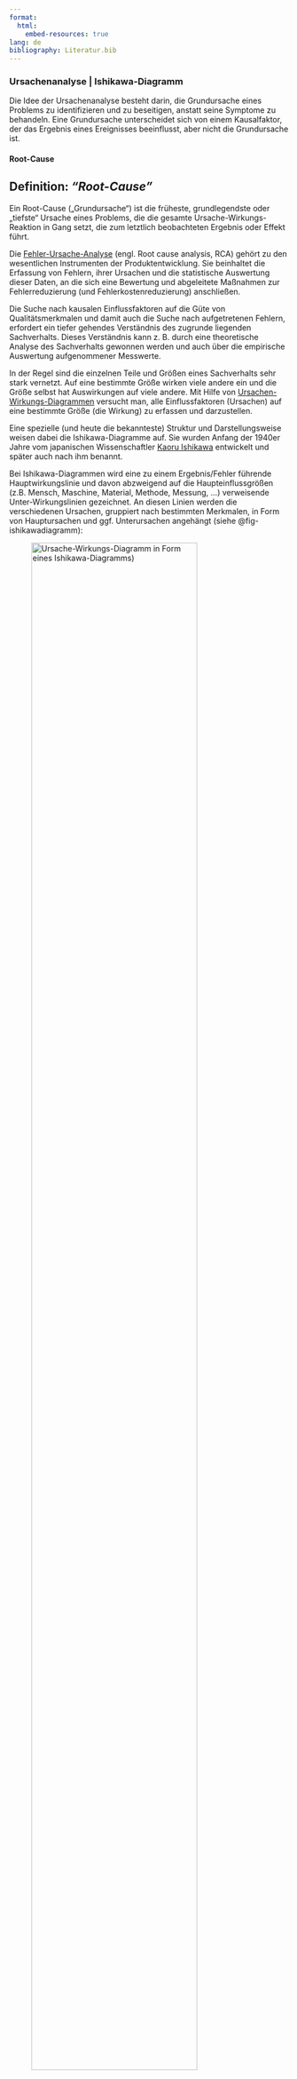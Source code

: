 ```yaml
---
format:
  html:
    embed-resources: true
lang: de
bibliography: Literatur.bib
---
```


<!-- -------------------------------------------------------------------------

                       Ursachenanalyse | Ishikawa-Diagramm

-------------------------------------------------------------------------- -->


### Ursachenanalyse | Ishikawa-Diagramm {#sec-ishikawa}

<!--
![A fishbone or cause and effect or Ishikawa diagram (Quelle: Adobe Stock)](images/AdobeStock_511266397.jpeg){width=80% #fig-causeandeffectdiagram}
-->

Die Idee der Ursachenanalyse besteht darin, die Grundursache eines Problems zu identifizieren und zu beseitigen, anstatt seine Symptome zu behandeln. Eine Grundursache unterscheidet sich von einem Kausalfaktor, der das Ergebnis eines Ereignisses beeinflusst, aber nicht die Grundursache ist. 

#### Root-Cause
::: {.callout-tip}
## Definition: *"Root-Cause"*
Ein Root-Cause („Grundursache“) ist die früheste, grundlegendste oder „tiefste“ Ursache eines Problems, die die gesamte Ursache-Wirkungs-Reaktion in Gang setzt, die zum letztlich beobachteten Ergebnis oder Effekt führt. 
:::

Die [Fehler-Ursache-Analyse](https://de.wikipedia.org/wiki/Fehler-Ursachen-Analyse) (engl. Root cause analysis, RCA) gehört zu den wesentlichen Instrumenten der Produktentwicklung. Sie beinhaltet die Erfassung von Fehlern, ihrer Ursachen und die statistische Auswertung dieser Daten, an die sich eine Bewertung und abgeleitete Maßnahmen zur Fehlerreduzierung (und Fehlerkostenreduzierung) anschließen.

Die Suche nach kausalen Einflussfaktoren auf die Güte von Qualitätsmerkmalen und damit auch die Suche nach aufgetretenen Fehlern, erfordert ein tiefer gehendes Verständnis des zugrunde liegenden Sachverhalts. Dieses Verständnis kann z. B. durch eine theoretische Analyse des Sachverhalts gewonnen werden und auch über die empirische Auswertung aufgenommener Messwerte.

In der Regel sind die einzelnen Teile und Größen eines Sachverhalts sehr stark vernetzt. Auf eine bestimmte Größe wirken viele andere ein und die Größe selbst hat Auswirkungen auf viele andere. Mit Hilfe von [Ursachen-Wirkungs-Diagrammen](https://de.wikipedia.org/wiki/Ursache-Wirkungs-Diagramm) versucht man, alle Einflussfaktoren (Ursachen) auf eine bestimmte Größe (die Wirkung) zu erfassen und darzustellen. 

Eine spezielle (und heute die bekannteste) Struktur und Darstellungsweise weisen dabei die Ishikawa-Diagramme auf.  Sie wurden Anfang der 1940er Jahre vom japanischen Wissenschaftler [Kaoru Ishikawa](https://de.wikipedia.org/wiki/Ishikawa_Kaoru) entwickelt und später auch nach ihm benannt. 

Bei Ishikawa-Diagrammen wird eine zu einem Ergebnis/Fehler führende Hauptwirkungslinie und davon abzweigend auf die Haupteinflussgrößen (z.B. Mensch, Maschine, Material, Methode, Messung, …) verweisende Unter-Wirkungslinien gezeichnet. An diesen Linien werden die verschiedenen Ursachen, gruppiert nach bestimmten Merkmalen, in Form von Hauptursachen und ggf. Unterursachen angehängt (siehe @fig-ishikawadiagramm):

<!-- -------------------------------------------------------------------------

                        BILD: ISHIKAWA-DIAGRAMM

-------------------------------------------------------------------------- -->

![Ursache-Wirkungs-Diagramm in Form eines Ishikawa-Diagramms)](images/Ishikawa_Diagramm_Allgemein.drawio.svg){width=84% fig-align="center" #fig-ishikawadiagramm}

<!--
![Ursache-Wirkungs-Diagramm in Form eines Ishikawa-Diagramms (Quelle: @jakoby_qualitatsmanagement_2022)](images/479391_2_De_2_Fig19_HTML.png){width=78% #fig-ishikawadiagramm}
-->

Das Ursache-Wirkungs-Diagramm ist die grafische Darstellung von Ursachen, die zu einem Ergebnis führen oder dieses maßgeblich beeinflussen. Alle Problem-/Fehlerursachen sollen identifiziert und ihre Abhängigkeiten dargestellt werden. Die bekannteste Form wurde Anfang der 1940er Jahre vom japanischen Wissenschaftler [Kaoru Ishikawa](https://de.wikipedia.org/wiki/Ishikawa_Kaoru) entwickelt und später auch nach ihm benannt. Das Ishikawa-Diagramm wurde ursprünglich im Rahmen des Qualitätsmanagements zur Analyse von Qualitätsproblemen und deren Ursachen angewendet. Es lässt sich auch auf andere Problemfelder übertragen und hat eine weltweite Verbreitung gefunden.

**Vorteile**:

+ Gute Diskussionsgrundlage bei Gruppenarbeit
+ Teamarbeit ermöglicht vielseitige Betrachtungsweise
+ Geringer Aufwand bei der Durchführung
+ Leicht erlern- und anwendbar
+ Förderung eines besseren Verständnisses von Problemen und ihrer vielseitigen Ursachen
+ Flexible Einsatzmöglichkeiten
+ Detaillierte Sammlung von Ursachen für Probleme

**Nachteile**:

+ Unübersichtlich und umfangreich bei komplexen Problemen
+ Keine vernetzten Ursache-Wirkungs-Zusammenhänge darstellbar
+ Wechselwirkungen und zeitliche Abhängigkeiten können nicht erfasst werden!

<!--
**Weiterführende Links** (Wikipedia):

+ [Alt text](https://de.wikipedia.org/wiki/W%C3%B6hlerversuch)
-->

::: {.callout-tip}
## Weiterführende Sharable-Links (Springer-Verlag)
+ @jakoby_qualitatsmanagement_2022: [Elementare QM-Methoden](https://rdcu.be/dIy3K)
:::

<!--
#### Literaturempfehlung

![@jakoby_qualitatsmanagement_2022: [Qualitätsmanagement für Ingenieure](https://link.springer.com/book/10.1007/978-3-658-36677-3)](images/Jakoby_Qualitaetsmanagement.webp){width=40%}
-->
